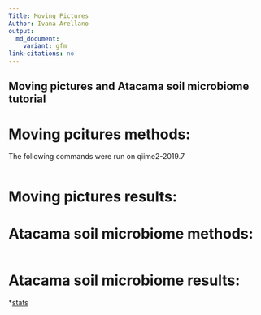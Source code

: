 ```yaml
---
Title: Moving Pictures
Author: Ivana Arellano
output:
  md_document:
    variant: gfm
link-citations: no
---
```

## Moving pictures and Atacama soil microbiome tutorial

# Moving pcitures methods:

The following commands were run on qiime2-2019.7

```R
```

# Moving pictures results:



# Atacama soil microbiome methods:

```R
```

# Atacama soil microbiome results:

*[stats](https://view.qiime2.org/visualization/?type=html&src=https%3A%2F%2Fdocs.qiime2.org%2F2019.7%2Fdata%2Ftutorials%2Fatacama-soils%2Fdenoising-stats.qzv)

~                                                                                                                 
~                                                                                                                 
~                                                                                                                 
~                                                

